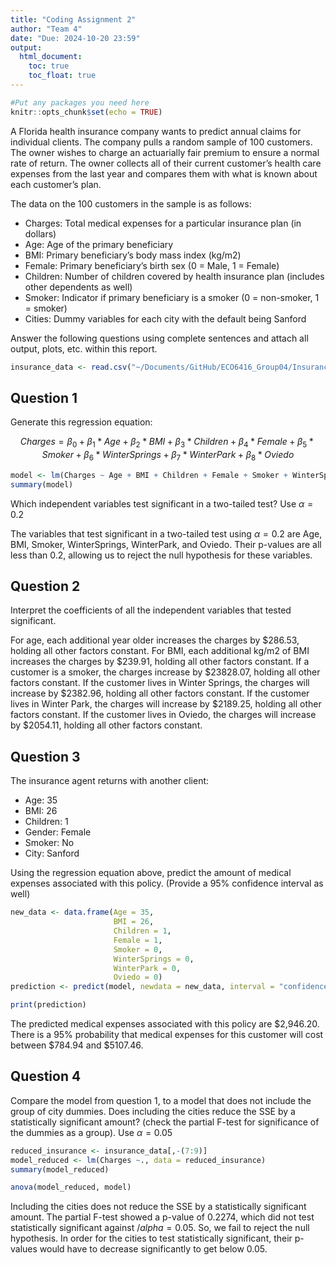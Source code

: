 ```yaml
---
title: "Coding Assignment 2"
author: "Team 4"
date: "Due: 2024-10-20 23:59"
output: 
  html_document:
    toc: true
    toc_float: true
---
```


```r
#Put any packages you need here
knitr::opts_chunk$set(echo = TRUE)
```

A Florida health insurance company wants to predict annual claims for individual clients. The company pulls a random sample of 100 customers. The owner wishes to charge an actuarially fair premium to ensure a normal rate of return. The owner collects all of their current customer’s health care expenses from the last year and compares them with what is known about each customer’s plan. 

The data on the 100 customers in the sample is as follows:

-	Charges: Total medical expenses for a particular insurance plan (in dollars)
-	Age: Age of the primary beneficiary
-	BMI: Primary beneficiary’s body mass index (kg/m2)
-	Female: Primary beneficiary’s birth sex (0 = Male, 1 = Female)
-	Children: Number of children covered by health insurance plan (includes other dependents as well)
-	Smoker: Indicator if primary beneficiary is a smoker (0 = non-smoker, 1 = smoker)
-	Cities: Dummy variables for each city with the default being Sanford

Answer the following questions using complete sentences and attach all output, plots, etc. within this report.


```r
insurance_data <- read.csv("~/Documents/GitHub/ECO6416_Group04/Insurance_Data_Group4.csv", header = TRUE, sep = ",", quote = "\"", dec = ".", fill = TRUE)
```


## Question 1

Generate this regression equation:

$$Charges = \beta_{0}+\beta_{1}*Age+\beta_{2}*BMI+\beta_{3}*Children + \beta_{4}*Female + \beta_{5}*Smoker + \beta_{6}*WinterSprings + \beta_{7}*WinterPark + \beta_{8}*Oviedo$$

```r
model <- lm(Charges ~ Age + BMI + Children + Female + Smoker + WinterSprings + WinterPark + Oviedo, data = insurance_data)
summary(model)
```

Which independent variables test significant in a two-tailed test? Use $\alpha = 0.2$

The variables that test significant in a two-tailed test using $\alpha = 0.2$ are Age, BMI, Smoker, WinterSprings, WinterPark, and Oviedo. Their p-values are all less than 0.2, allowing us to reject the null hypothesis for these variables.

## Question 2

Interpret the coefficients of all the independent variables that tested significant.

For age, each additional year older increases the charges by $286.53, holding all other factors constant. 
For BMI, each additional kg/m2 of BMI increases the charges by $239.91, holding all other factors constant.
If a customer is a smoker, the charges increase by $23828.07, holding all other factors constant.
If the customer lives in Winter Springs, the charges will increase by $2382.96, holding all other factors constant.
If the customer lives in Winter Park, the charges will increase by $2189.25, holding all other factors constant. 
If the customer lives in Oviedo, the charges will increase by $2054.11, holding all other factors constant.

## Question 3

The insurance agent returns with another client:

- Age: 35
- BMI: 26
- Children: 1
- Gender: Female
- Smoker: No
- City: Sanford

Using the regression equation above, predict the amount of medical expenses associated with this policy. (Provide a 95% confidence interval as well)

```r
new_data <- data.frame(Age = 35, 
                       BMI = 26,
                       Children = 1,
                       Female = 1,
                       Smoker = 0,
                       WinterSprings = 0,
                       WinterPark = 0,
                       Oviedo = 0)
prediction <- predict(model, newdata = new_data, interval = "confidence", level = 0.95)

print(prediction)
```
The predicted medical expenses associated with this policy are $2,946.20.  
There is a 95% probability that medical expenses for this customer will cost between $784.94 and $5107.46. 

## Question 4

Compare the model from question 1, to a model that does not include the group of city dummies. Does including the cities reduce the SSE by a statistically significant amount? (check the partial F-test for significance of the dummies as a group). Use $\alpha = 0.05$

```r
reduced_insurance <- insurance_data[,-(7:9)]
model_reduced <- lm(Charges ~., data = reduced_insurance)
summary(model_reduced)

anova(model_reduced, model)

```

Including the cities does not reduce the SSE by a statistically significant amount. The partial F-test showed a p-value of 0.2274, which did not test statistically significant against $/alpha=0.05$. So, we fail to reject the null hypothesis. In order for the cities to test statistically significant, their p-values would have to decrease significantly to get below 0.05.
